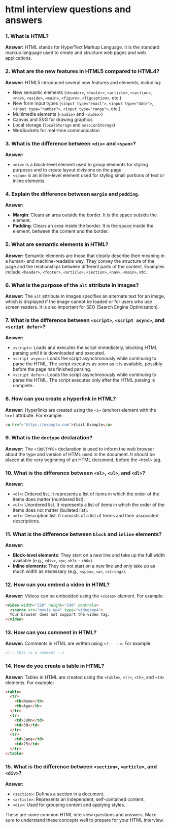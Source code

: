 # html interview questions and answers

### 1. What is HTML?

**Answer:** HTML stands for HyperText Markup Language. It is the standard markup language used to create and structure web pages and web applications.

### 2. What are the new features in HTML5 compared to HTML4?

**Answer:** HTML5 introduced several new features and elements, including:

- New semantic elements (`<header>`, `<footer>`, `<article>`, `<section>`, `<nav>`, `<aside>`, `<main>`, `<figure>`, `<figcaption>`, etc.)
- New form input types (`<input type="email">`, `<input type="date">`, `<input type="number">`, `<input type="range">`, etc.)
- Multimedia elements (`<audio>` and `<video>`)
- Canvas and SVG for drawing graphics
- Local storage (`localStorage` and `sessionStorage`)
- WebSockets for real-time communication

### 3. What is the difference between `<div>` and `<span>`?

**Answer:**
- `<div>` is a block-level element used to group elements for styling purposes and to create layout divisions on the page.
- `<span>` is an inline-level element used for styling small portions of text or inline elements.

### 4. Explain the difference between `margin` and `padding`.

**Answer:**
- **Margin**: Clears an area outside the border. It is the space outside the element.
- **Padding**: Clears an area inside the border. It is the space inside the element, between the content and the border.

### 5. What are semantic elements in HTML?

**Answer:** Semantic elements are those that clearly describe their meaning in a human- and machine-readable way. They convey the structure of the page and the relationships between different parts of the content. Examples include `<header>`, `<footer>`, `<article>`, `<section>`, `<nav>`, `<main>`, etc.

### 6. What is the purpose of the `alt` attribute in images?

**Answer:** The `alt` attribute in images specifies an alternate text for an image, which is displayed if the image cannot be loaded or for users who use screen readers. It is also important for SEO (Search Engine Optimization).

### 7. What is the difference between `<script>`, `<script async>`, and `<script defer>`?

**Answer:**
- `<script>`: Loads and executes the script immediately, blocking HTML parsing until it is downloaded and executed.
- `<script async>`: Loads the script asynchronously while continuing to parse the HTML. The script executes as soon as it is available, possibly before the page has finished parsing.
- `<script defer>`: Loads the script asynchronously while continuing to parse the HTML. The script executes only after the HTML parsing is complete.

### 8. How can you create a hyperlink in HTML?

**Answer:** Hyperlinks are created using the `<a>` (anchor) element with the `href` attribute. For example:

```html
<a href="https://example.com">Visit Example</a>
```

### 9. What is the `doctype` declaration?

**Answer:** The `<!DOCTYPE>` declaration is used to inform the web browser about the type and version of HTML used in the document. It should be placed at the very beginning of an HTML document, before the `<html>` tag.

### 10. What is the difference between `<ol>`, `<ul>`, and `<dl>`?

**Answer:**
- `<ol>`: Ordered list. It represents a list of items in which the order of the items does matter (numbered list).
- `<ul>`: Unordered list. It represents a list of items in which the order of the items does not matter (bulleted list).
- `<dl>`: Description list. It consists of a list of terms and their associated descriptions.

### 11. What is the difference between `block` and `inline` elements?

**Answer:**
- **Block-level elements**: They start on a new line and take up the full width available (e.g., `<div>`, `<p>`, `<h1>` - `<h6>`).
- **Inline elements**: They do not start on a new line and only take up as much width as necessary (e.g., `<span>`, `<a>`, `<strong>`).

### 12. How can you embed a video in HTML?

**Answer:** Videos can be embedded using the `<video>` element. For example:

```html
<video width="320" height="240" controls>
  <source src="movie.mp4" type="video/mp4">
  Your browser does not support the video tag.
</video>
```

### 13. How can you comment in HTML?

**Answer:** Comments in HTML are written using `<!-- -->`. For example:

```html
<!-- This is a comment -->
```

### 14. How do you create a table in HTML?

**Answer:** Tables in HTML are created using the `<table>`, `<tr>`, `<th>`, and `<td>` elements. For example:

```html
<table>
  <tr>
    <th>Name</th>
    <th>Age</th>
  </tr>
  <tr>
    <td>John</td>
    <td>30</td>
  </tr>
  <tr>
    <td>Jane</td>
    <td>25</td>
  </tr>
</table>
```

### 15. What is the difference between `<section>`, `<article>`, and `<div>`?

**Answer:**
- `<section>`: Defines a section in a document.
- `<article>`: Represents an independent, self-contained content.
- `<div>`: Used for grouping content and applying styles.

These are some common HTML interview questions and answers. Make sure to understand these concepts well to prepare for your HTML interview.